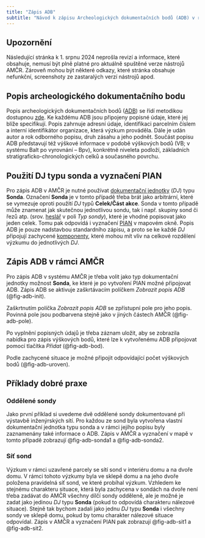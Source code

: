```yaml
---
title: "Zápis ADB"
subtitle: "Návod k zápisu Archeologických dokumentačních bodů (ADB) v rámci Pražské památkové rezervace"
---
```


::: {.callout-important}

## Upozornění

Následující stránka k 1. srpnu 2024 neprošla revizí a informace, které obsahuje, nemusí být plně platné pro aktuálně spuštěné verze nástrojů AMČR.
Zároveň mohou být některé odkazy, které stránka obsahuje nefunkční, screenshoty ze zastaralých verzí nástrojů apod.  

:::

## Popis archeologického dokumentačního bodu

Popis archeologických dokumentačních bodů ([ADB](pojmy.qmd#madb)) se řídí metodikou dostupnou [zde](http://www.praha-archeologicka.cz/files/databaze-madb.pdf){.external}.
Ke každému ADB jsou připojeny popisné údaje, které jej blíže specifikují.
Popis zahrnuje adresní údaje, identifikaci parcelním číslem a interní identifikátor organizace, která výzkum prováděla.
Dále je udán autor a rok odborného popisu, druh zásahu a jeho podnět.
Součást popisu ADB představují též výškové informace v podobě výškových bodů (VB; v systému Balt po vyrovnání – Bpv), konkrétně niveleta podloží, základních stratigraficko-chronologických celků a současného povrchu.

## Použití DJ typu sonda a vyznačení PIAN

Pro zápis ADB v AMČR je nutné používat [dokumentační jednotky](pojmy.qmd#dokumentační-jednotky) (*DJ*) typu **Sonda**.
Označení **Sonda** je v tomto případě třeba brát jako arbitrární, které se vymezuje oproti použití *DJ* typů **Celek/Část akce**.
Sonda v tomto případě může znamenat jak skutečnou jednotlivou sondu, tak i např. skupiny sond či řezů atp. (srov. [heslář](heslare.qmd#sondy-madb) v poli *Typ sondy*), které je vhodné popisovat jako jeden celek.
Tomu pak odpovídá i vyznačení [PIAN](pojmy.qmd#pian) v mapovém okně.
Popis ADB je pouze nadstavbou standardního zápisu, a proto se ke každé *DJ* připojují zachycené [komponenty](pojmy.qmd#komponenty), které mohou mít vliv na celkové rozdělení výzkumu do jednotlivých *DJ*.

## Zápis ADB v rámci AMČR

Pro zápis ADB v systému AMČR je třeba volit jako typ dokumentační jednotky možnost **Sonda**, ke které je po vytvoření PIAN možné připojovat ADB.
Zápis ADB se aktivuje zaškrtávacím políčkem *Zobrazit popis ADB* (@fig-adb-init).

<!-- ![Nastavení dokumentační jednotky pro možnost zápisu ADB](){#fig-adb-init} -->

Zaškrtnutím políčka *Zobrazit popis ADB* se zpřístupní pole pro jeho popis.
Povinná pole jsou podbarvena stejně jako v jiných částech AMČR (@fig-adb-pole).

<!-- ![Aktivovaná pole pro zápis ADB](){#fig-adb-pole} -->

Po vyplnění popisných údajů je třeba záznam uložit, aby se zobrazila nabídka pro zápis výškových bodů, které lze k vytvořenému ADB připojovat pomocí tlačítka *Přidat* (@fig-adb-bod).

<!-- ![Připojení výškového bodu k ADB](){#fig-adb-bod} -->

Podle zachycené situace je možné připojit odpovídající počet výškových bodů (@fig-adb-uroven).

<!-- ![Připojené výškové body se zaznamenanými úrovněmi](){#fig-adb-uroven} -->

## Příklady dobré praxe

### Oddělené sondy

Jako první příklad si uvedeme dvě oddělené sondy dokumentované při výstavbě inženýrských sítí.
Pro každou ze sond byla vytvořena vlastní dokumentační jednotka typu sonda a v rámci jejího popisu byly zaznamenány také informace o ADB.
Zápis v AMČR a vyznačení v mapě v tomto případě zobrazují @fig-adb-sonda1 a @fig-adb-sonda2.

<!-- ![Příklad zápisu v AMČR pro situaci dvou zkoumaných sond s připojenými ADB](){#fig-adb-sonda1} -->

<!-- ![Vyznačení obou sond v mapovém okně AMČR](){#fig-adb-sonda2} -->

### Síť sond

Výzkum v rámci uzavřené parcely se sítí sond v interiéru domu a na dvoře domu.
V rámci tohoto výzkumy byla ve sklepě domu a na jeho dvoře položena pravidelná síť sond, ve které probíhal výzkum.
Vzhledem ke stejnému charakteru situace, která byla zachycena v sondách na dvoře není třeba zadávat do AMČR všechny dílčí sondy odděleně, ale je možné je zadat jako jedinou *DJ* typu **Sonda** (pokud to odpovídá charakteru nálezové situace).
Stejně tak bychom zadali jako jednu *DJ* typu **Sonda** i všechny sondy ve sklepě domu, pokud by tomu charakter nálezové situace odpovídal.
Zápis v AMČR a vyznačení PIAN pak zobrazují @fig-adb-sit1 a @fig-adb-sit2.

<!-- ![Příklad zápisu skupiny sond s připojenými ADB](){#fig-adb-sit1} -->

<!-- ![Vyznačení PIAN pro dvě skupiny sond v mapovém okně AMČR](){#fig-adb-sit2} -->
